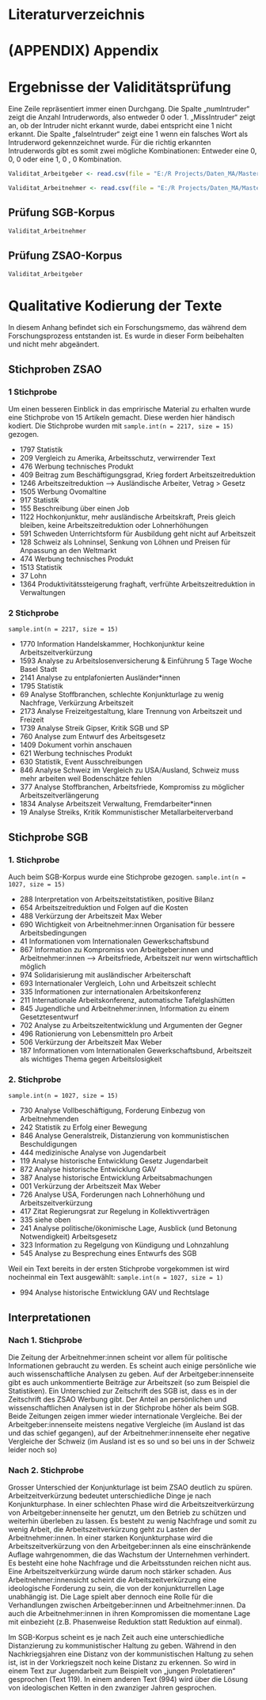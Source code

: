 # Literaturverzeichnis

<div id="refs"></div>


# (APPENDIX) Appendix {-}

# Ergebnisse der Validitätsprüfung

Eine Zeile repräsentiert immer einen Durchgang. Die Spalte „numIntruder“ zeigt die Anzahl Intruderwords, also entweder 0 oder 1. „MissIntruder“ zeigt an, ob der Intruder nicht erkannt wurde, dabei entspricht eine 1 nicht erkannt. Die Spalte „falseIntruder“ zeigt eine 1 wenn ein falsches Wort als Intruderword gekennzeichnet wurde. Für die richtig erkannten Intruderwords gibt es somit zwei mögliche Kombinationen: Entweder eine 0, 0, 0 oder eine 1, 0 , 0 Kombination.

```r

Validitat_Arbeitgeber <- read.csv(file = "E:/R Projects/Daten_MA/Masterarbeit/data/Validität_Arbeitgeber.csv")

Validitat_Arbeitnehmer <- read.csv(file = "E:/R Projects/Daten_MA/Masterarbeit/data/Validität_Arbeitnehmer.csv")


```
## Prüfung SGB-Korpus
```r

Validitat_Arbeitnehmer
```
## Prüfung ZSAO-Korpus
```r
Validitat_Arbeitgeber
```


# Qualitative Kodierung der Texte

In diesem Anhang befindet sich ein Forschungsmemo, das während dem Forschungsprozess entstanden ist. Es wurde in dieser Form beibehalten und nicht mehr abgeändert. 

## Stichproben ZSAO

### 1 Stichprobe

Um einen besseren Einblick in das emprirische Material zu erhalten wurde eine Stichprobe von 15 Artikeln gemacht. Diese werden hier händisch kodiert. Die Stichprobe wurden mit `sample.int(n = 2217, size = 15)` gezogen.


- 1797  Statistik
- 209   Vergleich zu Amerika, Arbeitsschutz, verwirrender Text
- 476   Werbung technisches Produkt
- 409   Beitrag zum Beschäftigungsgrad, Krieg fordert Arbeitszeitreduktion
- 1246  Arbeitszeitreduktion --> Ausländische Arbeiter, Vetrag > Gesetz
- 1505  Werbung Ovomaltine
- 917   Statistik
- 155   Beschreibung über einen Job
- 1122  Hochkonjunktur, mehr ausländische Arbeitskraft, Preis gleich bleiben, keine Arbeitszeitreduktion oder Lohnerhöhungen
- 591   Schweden Unterrichtsform für Ausbildung geht nicht auf Arbeitszeit
- 128   Schweiz als Lohninsel, Senkung von Löhnen und Preisen für Anpassung an den Weltmarkt
- 474   Werbung technisches Produkt
- 1513  Statistik
- 37    Lohn
- 1364  Produktivitätssteigerung fraghaft, verfrühte Arbeitszeitreduktion in Verwaltungen

### 2 Stichprobe

`sample.int(n = 2217, size = 15)`

- 1770    Information Handelskammer, Hochkonjunktur keine Arbeitszeitverkürzung
- 1593    Analyse zu Arbeitslosenversicherung & Einführung 5 Tage Woche Basel Stadt
- 2141    Analyse zu entplafonierten Ausländer*innen
- 1795    Statistik
- 69      Analyse Stoffbranchen, schlechte Konjunkturlage zu wenig Nachfrage, Verkürzung Arbeitszeit
- 2173    Analyse Freizeitgestaltung, klare Trennung von Arbeitszeit und Freizeit
- 1739    Analyse Streik Gipser, Kritik SGB und SP
- 760     Analyse zum Entwurf des Arbeitsgesetz
- 1409    Dokument vorhin anschauen
- 621     Werbung technisches Produkt
- 630     Statistik, Event Ausschreibungen
- 846     Analyse Schweiz im Vergleich zu USA/Ausland, Schweiz muss mehr arbeiten weil Bodenschätze fehlen
- 377     Analyse Stoffbranchen, Arbeitsfriede, Kompromiss zu möglicher Arbeitszeitverlängerung
- 1834    Analyse Arbeitszeit Verwaltung, Fremdarbeiter*innen
- 19      Analyse Streiks, Kritik Kommunistischer Metallarbeiterverband

## Stichprobe SGB

### 1. Stichprobe
Auch beim SGB-Korpus wurde eine Stichprobe gezogen. `sample.int(n = 1027, size = 15)`

- 288   Interpretation von Arbeitszeitstatistiken, positive Bilanz
- 654   Arbeitszeitreduktion und Folgen auf die Kosten
- 488   Verkürzung der Arbeitszeit Max Weber
- 690   Wichtigkeit von Arbeitnehmer:innen Organisation für bessere Arbeitsbedingungen
- 41    Informationen vom Internationalen Gewerkschaftsbund
- 867   Information zu Kompromiss von Arbeitgeber:innen und Arbeitnehmer:innen --> Arbeitsfriede, Arbeitszeit nur wenn wirtschaftlich möglich
- 974   Solidarisierung mit ausländischer Arbeiterschaft
- 693   Internationaler Vergleich, Lohn und Arbeitszeit schlecht
- 335   Informationen zur internationalen Arbeitskonferenz
- 211   Internationale Arbeitskonferenz, automatische Tafelglashütten
- 845   Jugendliche und Arbeitnehmer:innen, Information zu einem Gesetztesentwurf
- 702   Analyse zu Arbeitszeitentwicklung und Argumenten der Gegner
- 496   Rationierung von Lebensmitteln pro Arbeit
- 506   Verkürzung der Arbeitszeit Max Weber
- 187   Informationen vom Internationalen Gewerkschaftsbund, Arbeitszeit als wichtiges Thema gegen Arbeitslosigkeit

### 2. Stichprobe

`sample.int(n = 1027, size = 15)`

- 730   Analyse Vollbeschäftigung, Forderung Einbezug von Arbeitnehmenden
- 242   Statistik zu Erfolg einer Bewegung
- 846   Analyse Generalstreik, Distanzierung von kommunistischen Beschuldigungen
- 444   medizinische Analyse von Jugendarbeit
- 119   Analyse historische Entwicklung Gesetz Jugendarbeit
- 872   Analyse historische Entwicklung GAV
- 387   Analyse historische Entwicklung Arbeitsabmachungen
- 001   Verkürzung der Arbeitszeit Max Weber
- 726   Analyse USA, Forderungen nach Lohnerhöhung und Arbeitszeitverkürzung
- 417   Zitat Regierungsrat zur Regelung in Kollektivverträgen
- 335   siehe oben
- 241   Analyse politische/ökonimische Lage, Ausblick (und Betonung Notwendigkeit) Arbeitsgesetz
- 323   Information zu Regelgung von Kündigung und Lohnzahlung
- 545   Analyse zu Besprechung eines Entwurfs des SGB


Weil ein Text bereits in der ersten Stichprobe vorgekommen ist wird nocheinmal ein Text ausgewählt: `sample.int(n = 1027, size = 1)`

- 994   Analyse historische Entwicklung GAV und Rechtslage


## Interpretationen

### Nach 1. Stichprobe
Die Zeitung der Arbeitnehmer:innen scheint vor allem für politische Informationen gebraucht zu werden. Es scheint auch einige persönliche wie auch wissenschaftliche Analysen zu geben.
Auf der Arbeitgeber:innenseite gibt es auch unkommentierte Beiträge zur Arbeitszeit (so zum Beispiel die Statistiken). Ein Unterschied zur Zeitschrift des SGB ist, dass es in der Zeitschrift des ZSAO Werbung gibt. Der Anteil an persönlichen und wissenschaftlichen Analysen ist in der Stichprobe höher als beim SGB.
Beide Zeitungen zeigen immer wieder internationale Vergleiche. Bei der Arbeitgeber:innenseite meistens negative Vergleiche (im Ausland ist das und das schief gegangen), auf der Arbeitnehmer:innenseite eher negative Vergleiche der Schweiz (im Ausland ist es so und so bei uns in der Schweiz leider noch so)

### Nach 2. Stichprobe
Grosser Unterschied der Konjunkturlage ist beim ZSAO deutlich zu spüren. Arbeitzeitverkürzung bedeutet unterschiedliche Dinge je nach Konjunkturphase. In einer schlechten Phase wird die Arbeitszeitverkürzung von Arbeitgeber:innenseite her genutzt, um den Betrieb zu schützen und weiterhin überleben zu lassen. Es besteht zu wenig Nachfrage und somit zu wenig Arbeit, die Arbeitszeitverkürzung geht zu Lasten der Arbeitnehmer:innen. In einer starken Konjunkturphase wird die Arbeitszeitverkürzung von den Arbeitgeber:innen als eine einschränkende Auflage wahrgenommen, die das Wachstum der Unternehmen verhindert. Es besteht eine hohe Nachfrage und die Arbeitsstunden reichen nicht aus. Eine Arbeitszeitverkürzung würde darum noch stärker schaden.
Aus Arbeitnehmer:innensicht scheint die Arbeitszeitverkürzung eine ideologische Forderung zu sein, die von der konjunkturrellen Lage unabhängig ist. Die Lage spielt aber dennoch eine Rolle für die Verhandlungen zwischen Arbeitgeber:innen und Arbeitnehmer:innen. Da auch die Arbeitnehmer:innen in ihren Kompromissen die momentane Lage mit einbezieht (z.B. Phasenweise Reduktion statt Reduktion auf einmal).

Im SGB-Korpus scheint es je nach Zeit auch eine unterschiedliche Distanzierung zu kommunistischer Haltung zu geben. Während in den Nachkriegsjahren eine Distanz von der kommunistischen Haltung zu sehen ist, ist in der Vorkriegszeit noch keine Distanz zu erkennen. So wird in einem Text zur Jugendarbeit zum Beispielt von „jungen Proletatieren“ gesprochen (Text 119). In einem anderen Text (994) wird über die Lösung von ideologischen Ketten in den zwanziger Jahren gesprochen.
